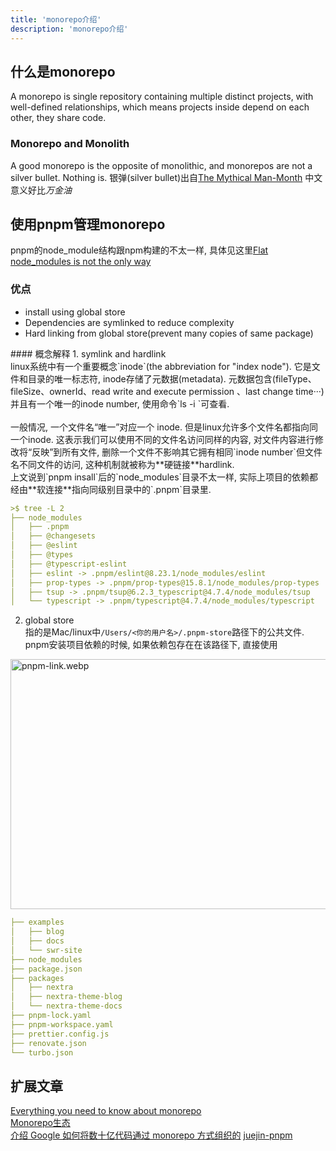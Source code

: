 ```yaml
---
title: 'monorepo介绍'
description: 'monorepo介绍'
---
```


## 什么是monorepo
A monorepo is single repository containing multiple distinct projects, with well-defined relationships, which means 
projects inside depend on each other, they share code.

### Monorepo and Monolith
A good monorepo is the opposite of monolithic, and monorepos are not a silver bullet. Nothing is.
<Callout>
  银弹(silver bullet)出自[The Mythical Man-Month](https://en.wikipedia.org/wiki/The_Mythical_Man-Month#No_silver_bullet)
  中文意义好比*万金油*
</Callout>

## 使用pnpm管理monorepo
pnpm的node_module结构跟npm构建的不太一样, 具体见这里[Flat node_modules is not the only way](https://pnpm.io/blog/2020/05/27/flat-node-modules-is-not-the-only-way)

### 优点
- install using global store
- Dependencies are symlinked to reduce complexity
- Hard linking from global store(prevent many copies of same package)
<Card>
  #### 概念解释
  1. symlink and hardlink <br/>
  linux系统中有一个重要概念`inode`(the abbreviation for "index node").
  它是文件和目录的唯一标志符, inode存储了元数据(metadata). 元数据包含(fileType、fileSize、ownerId、read write and execute permission 、last change time···)
  并且有一个唯一的inode number, 使用命令`ls -i <file name | directory name>`可查看. <br/> <br/>
  一般情况, 一个文件名“唯一”对应一个 inode. 但是linux允许多个文件名都指向同一个inode. 
  这表示我们可以使用不同的文件名访问同样的内容, 对文件内容进行修改将“反映”到所有文件, 删除一个文件不影响其它拥有相同`inode number`但文件名不同文件的访问, 这种机制就被称为**硬链接**hardlink.<br/>
  上文说到`pnpm insall`后的`node_modules`目录不太一样, 实际上项目的依赖都经由**软连接**指向同级别目录中的`.pnpm`目录里.

```yaml
>$ tree -L 2
├── node_modules
│   ├── .pnpm
│   ├── @changesets
│   ├── @eslint
│   ├── @types
│   ├── @typescript-eslint
│   ├── eslint -> .pnpm/eslint@8.23.1/node_modules/eslint
│   ├── prop-types -> .pnpm/prop-types@15.8.1/node_modules/prop-types
│   ├── tsup -> .pnpm/tsup@6.2.3_typescript@4.7.4/node_modules/tsup
│   └── typescript -> .pnpm/typescript@4.7.4/node_modules/typescript
```
  2. global store <br/>
  指的是Mac/linux中`/Users/<你的用户名>/.pnpm-store`路径下的公共文件. pnpm安装项目依赖的时候, 如果依赖包存在在该路径下, 直接使用
  <Image src="/images/jsbundle/pnpm-link.webp" height='400' width='700' alt="pnpm-link.webp" />
</Card> 

```yaml
├── examples
│   ├── blog
│   ├── docs
│   └── swr-site
├── node_modules
├── package.json
├── packages
│   ├── nextra
│   ├── nextra-theme-blog
│   └── nextra-theme-docs
├── pnpm-lock.yaml
├── pnpm-workspace.yaml
├── prettier.config.js
├── renovate.json
└── turbo.json
```
## 扩展文章
[Everything you need to know about monorepo](https://monorepo.tools/) <br/>
[Monorepo生态](https://github.com/korfuri/awesome-monorepo) <br/>
[介绍 Google 如何将数十亿代码通过 monorepo 方式组织的](https://dl.acm.org/doi/pdf/10.1145/2854146)
[juejin-pnpm](https://juejin.cn/post/7053340250210795557)



